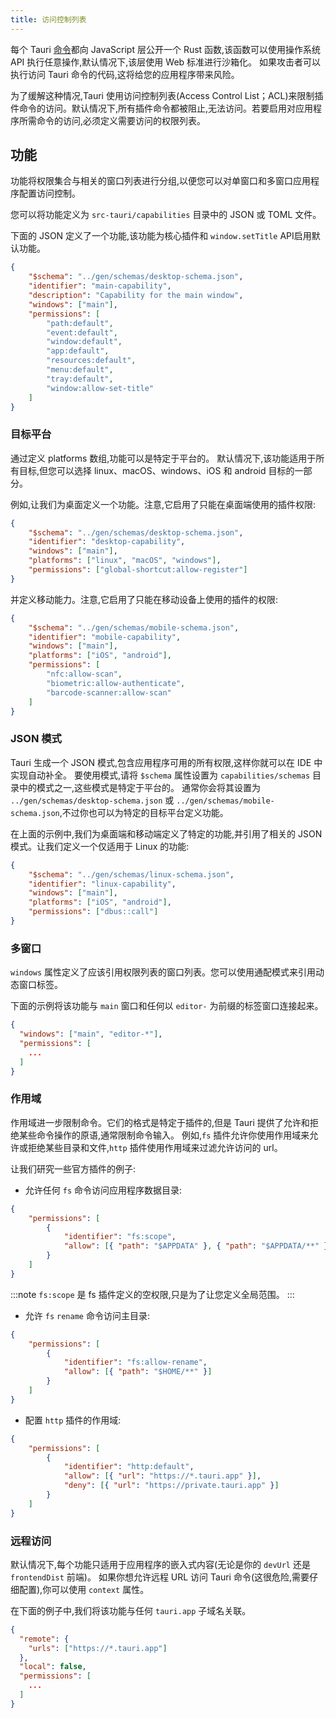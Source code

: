 ```yaml
---
title: 访问控制列表
---
```


每个 Tauri [命令](/develop/calling-rust)都向 JavaScript 层公开一个 Rust 函数,该函数可以使用操作系统 API 执行任意操作,默认情况下,该层使用 Web 标准进行沙箱化。
如果攻击者可以执行访问 Tauri 命令的代码,这将给您的应用程序带来风险。

为了缓解这种情况,Tauri 使用访问控制列表(Access Control List；ACL)来限制插件命令的访问。默认情况下,所有插件命令都被阻止,无法访问。若要启用对应用程序所需命令的访问,必须定义需要访问的权限列表。

## 功能

功能将权限集合与相关的窗口列表进行分组,以便您可以对单窗口和多窗口应用程序配置访问控制。

您可以将功能定义为 `src-tauri/capabilities` 目录中的 JSON 或 TOML 文件。

下面的 JSON 定义了一个功能,该功能为核心插件和 `window.setTitle` API启用默认功能。

```json title="src-tauri/capabilities/main.json
{
	"$schema": "../gen/schemas/desktop-schema.json",
	"identifier": "main-capability",
	"description": "Capability for the main window",
	"windows": ["main"],
	"permissions": [
		"path:default",
		"event:default",
		"window:default",
		"app:default",
		"resources:default",
		"menu:default",
		"tray:default",
		"window:allow-set-title"
	]
}
```

### 目标平台

通过定义 platforms 数组,功能可以是特定于平台的。
默认情况下,该功能适用于所有目标,但您可以选择 linux、macOS、windows、iOS 和 android 目标的一部分。

例如,让我们为桌面定义一个功能。注意,它启用了只能在桌面端使用的插件权限:

```json title="src-tauri/capabilities/desktop.json
{
	"$schema": "../gen/schemas/desktop-schema.json",
	"identifier": "desktop-capability",
	"windows": ["main"],
	"platforms": ["linux", "macOS", "windows"],
	"permissions": ["global-shortcut:allow-register"]
}
```

并定义移动能力。注意,它启用了只能在移动设备上使用的插件的权限:

```json title="src-tauri/capabilities/mobile.json
{
	"$schema": "../gen/schemas/mobile-schema.json",
	"identifier": "mobile-capability",
	"windows": ["main"],
	"platforms": ["iOS", "android"],
	"permissions": [
		"nfc:allow-scan",
		"biometric:allow-authenticate",
		"barcode-scanner:allow-scan"
	]
}
```

### JSON 模式

Tauri 生成一个 JSON 模式,包含应用程序可用的所有权限,这样你就可以在 IDE 中实现自动补全。
要使用模式,请将 `$schema` 属性设置为 `capabilities/schemas` 目录中的模式之一,这些模式是特定于平台的。
通常你会将其设置为 `../gen/schemas/desktop-schema.json` 或 `../gen/schemas/mobile-schema.json`,不过你也可以为特定的目标平台定义功能。

在上面的示例中,我们为桌面端和移动端定义了特定的功能,并引用了相关的 JSON 模式。让我们定义一个仅适用于 Linux 的功能:

```json title="src-tauri/capabilities/linux.json
{
	"$schema": "../gen/schemas/linux-schema.json",
	"identifier": "linux-capability",
	"windows": ["main"],
	"platforms": ["iOS", "android"],
	"permissions": ["dbus::call"]
}
```

### 多窗口

`windows` 属性定义了应该引用权限列表的窗口列表。您可以使用通配模式来引用动态窗口标签。

下面的示例将该功能与 `main` 窗口和任何以 `editor-` 为前缀的标签窗口连接起来。

```json title="src-tauri/capabilities/mobile.json
{
  "windows": ["main", "editor-*"],
  "permissions": [
    ...
  ]
}
```

### 作用域

作用域进一步限制命令。它们的格式是特定于插件的,但是 Tauri 提供了允许和拒绝某些命令操作的原语,通常限制命令输入。
例如,`fs` 插件允许你使用作用域来允许或拒绝某些目录和文件,`http` 插件使用作用域来过滤允许访问的 url。

让我们研究一些官方插件的例子:

- 允许任何 `fs` 命令访问应用程序数据目录:

```json title="src-tauri/capabilities/base.json
{
	"permissions": [
		{
			"identifier": "fs:scope",
			"allow": [{ "path": "$APPDATA" }, { "path": "$APPDATA/**" }]
		}
	]
}
```

:::note
`fs:scope` 是 fs 插件定义的空权限,只是为了让您定义全局范围。
:::

- 允许 `fs` `rename` 命令访问主目录:

```json title="src-tauri/capabilities/base.json
{
	"permissions": [
		{
			"identifier": "fs:allow-rename",
			"allow": [{ "path": "$HOME/**" }]
		}
	]
}
```

- 配置 `http` 插件的作用域:

```json title="src-tauri/capabilities/base.json
{
	"permissions": [
		{
			"identifier": "http:default",
			"allow": [{ "url": "https://*.tauri.app" }],
			"deny": [{ "url": "https://private.tauri.app" }]
		}
	]
}
```

### 远程访问

默认情况下,每个功能只适用于应用程序的嵌入式内容(无论是你的 `devUrl` 还是 `frontendDist` 前端)。
如果你想允许远程 URL 访问 Tauri 命令(这很危险,需要仔细配置),你可以使用 `context` 属性。

在下面的例子中,我们将该功能与任何 `tauri.app` 子域名关联。

```json title="src-tauri/capabilities/remote.json
{
  "remote": {
    "urls": ["https://*.tauri.app"]
  },
  "local": false,
  "permissions": [
    ...
  ]
}
```
